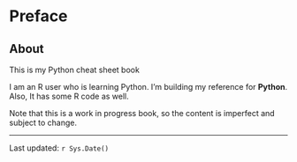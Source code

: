 # Preface {.unnumbered}

:::{.callout-note}
## About
This is my Python cheat sheet book
:::


I am an R user who is learning Python. I'm building my reference for **Python**. Also, It has some R code as well.

:::{.callout-warning}

Note that this is a work in progress book, so the content is imperfect and subject to change.

:::

---

Last updated: `r Sys.Date()`

